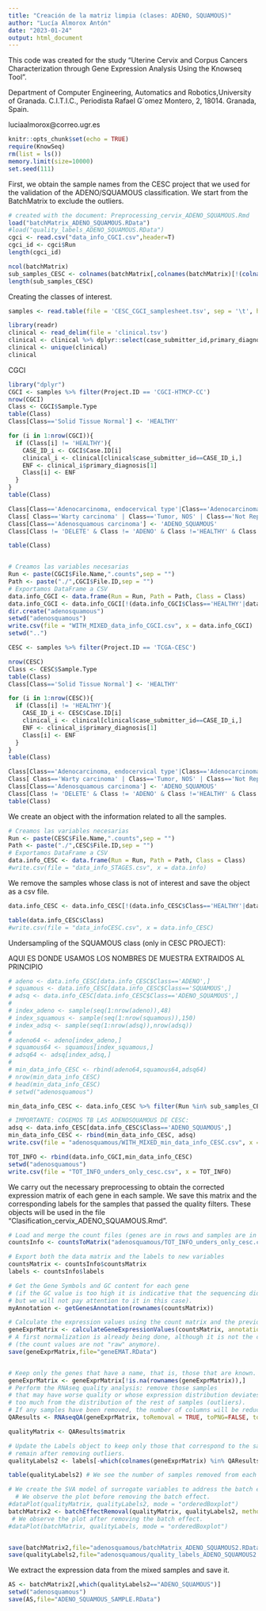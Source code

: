 ---
title: "Creación de la matriz limpia (clases: ADENO, SQUAMOUS)"
author: "Lucía Almorox Antón"
date: "2023-01-24"
output: html_document
---

This code was created for the study "Uterine Cervix and Corpus Cancers Characterization through Gene Expression Analysis Using the Knowseq Tool".

Department of Computer Engineering, Automatics and Robotics,University of Granada. C.I.T.I.C., Periodista Rafael G´omez Montero, 2, 18014. Granada, Spain.

luciaalmorox@correo.ugr.es


```{r setup, include=FALSE}
knitr::opts_chunk$set(echo = TRUE)
require(KnowSeq)
rm(list = ls())
memory.limit(size=10000)
set.seed(111)
```

First, we obtain the sample names from the CESC project that we used for the validation of the ADENO/SQUAMOUS classification. We start from the BatchMatrix to exclude the outliers.

```{r 1}
# created with the document: Preprocessing_cervix_ADENO_SQUAMOUS.Rmd
load("batchMatrix_ADENO_SQUAMOUS.RData")
#load("quality_labels_ADENO_SQUAMOUS.RData")
cgci <- read.csv("data_info_CGCI.csv",header=T)
cgci_id <- cgci$Run
length(cgci_id)
```


```{r}
ncol(batchMatrix)
sub_samples_CESC <- colnames(batchMatrix[,colnames(batchMatrix)[!(colnames(batchMatrix) %in% cgci_id)]])
length(sub_samples_CESC)
```




Creating the classes of interest.



```{r}
samples <- read.table(file = 'CESC_CGCI_samplesheet.tsv', sep = '\t', header = TRUE)

```

```{r}
library(readr)
clinical <- read_delim(file = 'clinical.tsv')
clinical <- clinical %>% dplyr::select(case_submitter_id,primary_diagnosis)
clinical <- unique(clinical)
clinical
```

CGCI

```{r}
library("dplyr")
CGCI <- samples %>% filter(Project.ID == 'CGCI-HTMCP-CC') 
nrow(CGCI)
Class <- CGCI$Sample.Type
table(Class)
Class[Class=='Solid Tissue Normal'] <- 'HEALTHY'

for (i in 1:nrow(CGCI)){
  if (Class[i] != 'HEALTHY'){
    CASE_ID_i <- CGCI$Case.ID[i]
    clinical_i <- clinical[clinical$case_submitter_id==CASE_ID_i,]
    ENF <- clinical_i$primary_diagnosis[1]
    Class[i] <- ENF
  }
}
table(Class)

Class[Class=='Adenocarcinoma, endocervical type'|Class=='Adenocarcinoma, NOS'|Class=='Endometrioid adenocarcinoma, NOS' | Class == 'Mucinous adenocarcinoma, endocervical type'] <- 'ADENO'
Class[ Class=='Warty carcinoma' | Class=='Tumor, NOS' | Class=='Not Reported' | Class == 'Lymphoepithelial carcinoma'] <- 'DELETE'
Class[Class=='Adenosquamous carcinoma'] <- 'ADENO_SQUAMOUS'
Class[Class != 'DELETE' & Class != 'ADENO' & Class !='HEALTHY' & Class != 'ADENO_SQUAMOUS'] <- 'SQUAMOUS'

table(Class)



```


```{r}
# Creamos las variables necesarias
Run <- paste(CGCI$File.Name,".counts",sep = "")
Path <- paste("./",CGCI$File.ID,sep = "")
# Exportamos DataFrame a CSV
data.info_CGCI <- data.frame(Run = Run, Path = Path, Class = Class)
data.info_CGCI <- data.info_CGCI[!(data.info_CGCI$Class=='HEALTHY'|data.info_CGCI$Class=='DELETE'),]
dir.create("adenosquamous")
setwd("adenosquamous")
write.csv(file = "WITH_MIXED_data_info_CGCI.csv", x = data.info_CGCI)
setwd("..")
```



```{r}
CESC <- samples %>% filter(Project.ID == 'TCGA-CESC') 

nrow(CESC)
Class <- CESC$Sample.Type
table(Class)
Class[Class=='Solid Tissue Normal'] <- 'HEALTHY'

for (i in 1:nrow(CESC)){
  if (Class[i] != 'HEALTHY'){
    CASE_ID_i <- CESC$Case.ID[i]
    clinical_i <- clinical[clinical$case_submitter_id==CASE_ID_i,]
    ENF <- clinical_i$primary_diagnosis[1]
    Class[i] <- ENF
  }
}
table(Class)

Class[Class=='Adenocarcinoma, endocervical type'|Class=='Adenocarcinoma, NOS'|Class=='Endometrioid adenocarcinoma, NOS' | Class == 'Mucinous adenocarcinoma, endocervical type'] <- 'ADENO'
Class[ Class=='Warty carcinoma' | Class=='Tumor, NOS' | Class=='Not Reported' | Class == 'Lymphoepithelial carcinoma'] <- 'DELETE'
Class[Class=='Adenosquamous carcinoma'] <- 'ADENO_SQUAMOUS'
Class[Class != 'DELETE' & Class != 'ADENO' & Class !='HEALTHY' & Class != 'ADENO_SQUAMOUS'] <- 'SQUAMOUS'
table(Class)


```





We create an object with the information related to all the samples.

```{r}
# Creamos las variables necesarias
Run <- paste(CESC$File.Name,".counts",sep = "")
Path <- paste("./",CESC$File.ID,sep = "")
# Exportamos DataFrame a CSV
data.info_CESC <- data.frame(Run = Run, Path = Path, Class = Class)
#write.csv(file = "data_info_STAGES.csv", x = data.info)
```

We remove the samples whose class is not of interest and save the object as a csv file.

```{r}
data.info_CESC <- data.info_CESC[!(data.info_CESC$Class=='HEALTHY'|data.info_CESC$Class=='DELETE'),]

table(data.info_CESC$Class)
#write.csv(file = "data_infoCESC.csv", x = data.info_CESC)
```
Undersampling of the SQUAMOUS class (only in CESC PROJECT):

AQUI ES DONDE USAMOS LOS NOMBRES DE MUESTRA EXTRAIDOS AL PRINCIPIO

```{r}
# adeno <- data.info_CESC[data.info_CESC$Class=='ADENO',]
# squamous <- data.info_CESC[data.info_CESC$Class=='SQUAMOUS',]
# adsq <- data.info_CESC[data.info_CESC$Class=='ADENO_SQUAMOUS',]
# 
# index_adeno <- sample(seq(1:nrow(adeno)),48)
# index_squamous <- sample(seq(1:nrow(squamous)),150)
# index_adsq <- sample(seq(1:nrow(adsq)),nrow(adsq))
# 
# adeno64 <- adeno[index_adeno,]
# squamous64 <- squamous[index_squamous,]
# adsq64 <- adsq[index_adsq,]
# 
# min_data_info_CESC <- rbind(adeno64,squamous64,adsq64)
# nrow(min_data_info_CESC)
# head(min_data_info_CESC)
# setwd("adenosquamous")

min_data_info_CESC <- data.info_CESC %>% filter(Run %in% sub_samples_CESC)

# IMPORTANTE: COGEMOS TB LAS ADENOSQUAMOUS DE CESC:
adsq <- data.info_CESC[data.info_CESC$Class=='ADENO_SQUAMOUS',]
min_data_info_CESC <- rbind(min_data_info_CESC, adsq)
write.csv(file = "adenosquamous/WITH_MIXED_min_data_info_CESC.csv", x = min_data_info_CESC)

```

```{r}
TOT_INFO <- rbind(data.info_CGCI,min_data_info_CESC)
setwd("adenosquamous")
write.csv(file = "TOT_INFO_unders_only_cesc.csv", x = TOT_INFO)
```

We carry out the necessary preprocessing to obtain the corrected expression matrix of each gene in each sample. We save this matrix and the corresponding labels for the samples that passed the quality filters. These objects will be used in the file "Clasification_cervix_ADENO_SQUAMOUS.Rmd".

```{r}

# Load and merge the count files (genes are in rows and samples are in columns).
countsInfo <- countsToMatrix("adenosquamous/TOT_INFO_unders_only_cesc.csv", extension = "")

# Export both the data matrix and the labels to new variables
countsMatrix <- countsInfo$countsMatrix
labels <- countsInfo$labels

# Get the Gene Symbols and GC content for each gene
# (if the GC value is too high it is indicative that the sequencing did not go well, 
# but we will not pay attention to it in this case).
myAnnotation <- getGenesAnnotation(rownames(countsMatrix))

# Calculate the expression values using the count matrix and the previously acquired annotation
geneExprMatrix <- calculateGeneExpressionValues(countsMatrix, annotation = myAnnotation)
# A first normalization is already being done, although it is not the complete normalization. 
# (the count values are not "raw" anymore).
save(geneExprMatrix,file="geneEMAT.RData")


# Keep only the genes that have a name, that is, those that are known.
geneExprMatrix <- geneExprMatrix[!is.na(rownames(geneExprMatrix)),]
# Perform the RNAseq quality analysis: remove those samples 
# that may have worse quality or whose expression distribution deviates 
# too much from the distribution of the rest of samples (outliers).
# If any samples have been removed, the number of columns will be reduced.
QAResults <- RNAseqQA(geneExprMatrix, toRemoval = TRUE, toPNG=FALSE, toPDF=FALSE)

qualityMatrix <- QAResults$matrix

# Update the Labels object to keep only those that correspond to the samples that 
# remain after removing outliers.
qualityLabels2 <- labels[-which(colnames(geneExprMatrix) %in% QAResults$outliers)]

table(qualityLabels2) # We see the number of samples removed from each class.

# We create the SVA model of surrogate variables to address the batch effect.
  # We observe the plot before removing the batch effect.
#dataPlot(qualityMatrix, qualityLabels2, mode = "orderedBoxplot")
batchMatrix2 <- batchEffectRemoval(qualityMatrix, qualityLabels2, method = "sva")
 # We observe the plot after removing the batch effect.
#dataPlot(batchMatrix, qualityLabels, mode = "orderedBoxplot")


save(batchMatrix2,file="adenosquamous/batchMatrix_ADENO_SQUAMOUS2.RData")
save(qualityLabels2,file="adenosquamous/quality_labels_ADENO_SQUAMOUS2.RData")

```

We extract the expression data from the mixed samples and save it.

```{r}


AS <- batchMatrix2[,which(qualityLabels2=="ADENO_SQUAMOUS")]
setwd("adenosquamous")
save(AS,file="ADENO_SQUAMOUS_SAMPLE.RData")
```